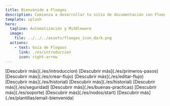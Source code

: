 ```yaml
---
title: Bienvenido a Floogos
description: Comienza a desarrollar tu sitio de documentación con Floogos.
template: splash
hero:
  tagline: Automatización y Middleware
  image:
    file: ../../../assets/floogos_icon_dark.png
  actions:
    - text: Guía de Flogoos
      link: ./es/introduccion
      icon: right-arrow
---
```



<LinkCard
	title="Explora la documentación de Floogos"
	href="./es/introduccion"
/>

<CardGrid stagger>
	<Card title="Introduccion">
		[Descubrir más](./es/introduccion)
	</Card>
	<Card title="Primeros Pasos">
		[Descubrir más](./es/primeros-pasos)
	</Card>
	<Card title="Crear Flujo">
		[Descubrir más](./es/crear-flujo)
	</Card>
	<Card title="Editar Flujo">
		[Descubrir más](./es/editar-flujo)
	</Card>
	<Card title="Ejecutar Flujo">
		[Descubrir más](./es/historial)
	</Card>
	<Card title="Historial">
		[Descubrir más](./es/historial)
	</Card>
	<Card title="Seguridad">
		[Descubrir más](./es/seguridad)
	</Card>
	<Card title="Buenas Practicas">
		[Descubrir más](./es/buenas-practicas)
	</Card>
	<Card title="Soporte">
		[Descubrir más](./es/soporte)
	</Card>
	<Card title="Nodos">
		[Descubrir más](./es/nodos/start)
	</Card>
	<Card title="Plantillas">
		[Descubrir más](./es/plantillas/email-bienvenida)
	</Card>
</CardGrid>
